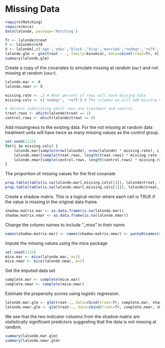 # Missing Data


```r
require(Matching)
require(mice)
data(lalonde, package='Matching')
```


```r
Tr <- lalonde$treat
Y <- lalonde$re78
X <- lalonde[,c('age','educ','black','hisp','married','nodegr','re74','re75')]
lalonde.glm <- glm(treat ~ ., family=binomial, data=cbind(treat=Tr, X))
summary(lalonde.glm)
```

Create a copy of the covariates to simulate missing at random (`mar`) and not missing at random (`nmar`).

```r
lalonde.mar <- X
lalonde.nmar <- X

missing.rate <- .2 # What percent of rows will have missing data
missing.cols <- c('nodegr', 're75') # The columns we will add missing values to

# Vectors indiciating which rows are treatment and control.
treat.rows <- which(lalonde$treat == 1)
control.rows <- which(lalonde$treat == 0)
```


Add missingness to the existing data. For the not missing at random data treatment units will have twice as many missing values as the control group.

```r
set.seed(2112)
for(i in missing.cols) {
	lalonde.mar[sample(nrow(lalonde), nrow(lalonde) * missing.rate), i] <- NA
	lalonde.nmar[sample(treat.rows, length(treat.rows) * missing.rate * 2), i] <- NA
	lalonde.nmar[sample(control.rows, length(control.rows) * missing.rate), i] <- NA
}
```


The proportion of missing values for the first covariate

```r
prop.table(table(is.na(lalonde.mar[,missing.cols[1]]), lalonde$treat, useNA='ifany'))
prop.table(table(is.na(lalonde.nmar[,missing.cols[1]]), lalonde$treat, useNA='ifany'))
```

Create a shadow matrix. This is a logical vector where each cell is TRUE if the value is missing in the original data frame.

```r
shadow.matrix.mar <- as.data.frame(is.na(lalonde.mar))
shadow.matrix.nmar <- as.data.frame(is.na(lalonde.nmar))
```

Change the column names to include "_miss" in their name.

```r
names(shadow.matrix.mar) <- names(shadow.matrix.nmar) <- paste0(names(shadow.matrix.mar), '_miss')
```

Impute the missing values using the mice package

```r
set.seed(2112)
mice.mar <- mice(lalonde.mar, m=1)
mice.nmar <- mice(lalonde.nmar, m=1)
```

Get the imputed data set.

```r
complete.mar <- complete(mice.mar)
complete.nmar <- complete(mice.nmar)
```

Estimate the propensity scores using logistic regression.

```r
lalonde.mar.glm <- glm(treat~., data=cbind(treat=Tr, complete.mar, shadow.matrix.mar))
lalonde.nmar.glm <- glm(treat~., data=cbind(treat=Tr, complete.nmar, shadow.matrix.nmar))
```

We see that the two indicator columns from the shadow matrix are statistically significant predictors suggesting that the data is not missing at random.

```r
summary(lalonde.mar.glm)
summary(lalonde.nmar.glm)
```

